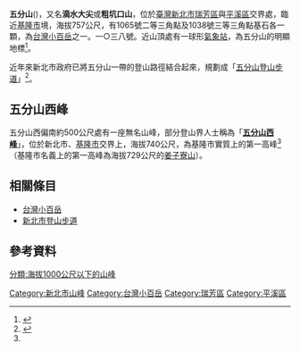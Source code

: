 {{Infobox Mountain
| 名稱        = 五分山
| 照片        = 五分山雷達站.JPG
| 照片說明    = [[交通部中央氣象局|中央氣象局]]設於五分山頂的[[五分山氣象雷達站|氣象雷達站]]
| 海拔        = {{convert|757|m|ft|0}}
| 位置        = [[新北市|新北市]][[瑞芳區|瑞芳區]]與[[平溪區|平溪區]]
| 山脈        = [[加里山山脈|加里山山脈]]
| 相對高度    =
| 座標        = 
| 地形圖      = 
| 類別        = 
| 年齡        = 
| 最近噴發    = 
| 首次登頂    =
| 最容易的攀登路線 =
| pushpin_map = Taiwan
| pushpin_map_caption = 
| latd= 25 |latm=  04 |lats=  15  |latNS=N
| longd=121 |longm=46  |longs=50  |longEW=E
}}
'''五分山'''({{lang|en|H757m}})，又名'''滴水大尖'''或'''粗坑口山'''，位於[[臺灣|臺灣]][[新北市|新北市]][[瑞芳區|瑞芳區]]與[[平溪區|平溪區]]交界處，臨近[[基隆市|基隆市]]境，海拔757公尺，有1065號二等三角點及1038號三等三角點基石各一顆，為[[台灣小百岳|台灣小百岳]]之一。一○三八號。近山頂處有一球形[[氣象站|氣象站]]，為五分山的明顯地標<ref name="獨步山林間">{{Cite web |url=http://www.tonyhuang39.com/tony0199.html |title=瑞芳．五分山（Tony的自然人文旅記第0199） |accessdate=2014-03-24 |archive-date=2020-10-30 |archive-url=https://web.archive.org/web/20201030214749/http://www.tonyhuang39.com/tony0199.html |dead-url=no }}</ref>。

近年來新北市政府已將五分山一帶的登山路徑結合起來，規劃成「[[五分山登山步道|五分山登山步道]]」<ref name="登山步道資訊">{{Cite web |url=http://tour.tpc.gov.tw/page.aspx?wtp=1&wnd=136&id=1248d21fabe00000537d |title=《五分山步道 :: 新北市觀光旅遊網》 |accessdate=2014-03-24 |archive-date=2014-03-24 |archive-url=https://web.archive.org/web/20140324062648/http://tour.tpc.gov.tw/page.aspx?wtp=1&wnd=136&id=1248d21fabe00000537d |dead-url=yes }}</ref>。

==五分山西峰==
{{see also|五分山西峰}}

五分山西偏南約500公尺處有一座無名山峰，部分登山界人士稱為「'''[[五分山西峰|五分山西峰]]'''」，位於新北市、[[基隆市|基隆市]]交界上，海拔740公尺，為基隆市實質上的第一高峰<ref name="獨步山林間"/>（基隆市名義上的第一高峰為海拔729公尺的[[姜子寮山|姜子寮山]]）。

==相關條目==
*[[台灣小百岳|台灣小百岳]]
*[[新北市登山步道|新北市登山步道]]

==參考資料==
{{reflist}}

[[Category:新北市山峰|Category:新北市山峰]]
[[Category:台灣小百岳|Category:台灣小百岳]]
[[Category:瑞芳區|Category:瑞芳區]]
[[Category:平溪區|Category:平溪區]]
[[分類:海拔1000公尺以下的山峰|分類:海拔1000公尺以下的山峰]]